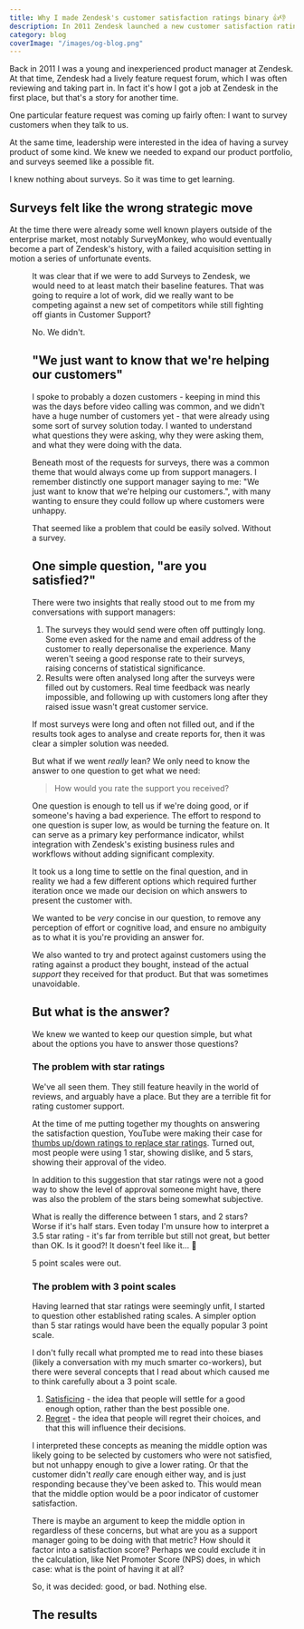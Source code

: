 ```yaml
---
title: Why I made Zendesk's customer satisfaction ratings binary 👍👎
description: In 2011 Zendesk launched a new customer satisfaction rating system. I was the product manager responsible for it, and the decision-maker on its controversial binary system.
category: blog
coverImage: "/images/og-blog.png"
---
```



Back in 2011 I was a young and inexperienced product manager at Zendesk. At that time, Zendesk had a lively feature request forum, which I was often reviewing and taking part in. In fact it's how I got a job at Zendesk in the first place, but that's a story for another time.

One particular feature request was coming up fairly often: I want to survey customers when they talk to us.

At the same time, leadership were interested in the idea of having a survey product of some kind. We knew we needed to expand our product portfolio, and surveys seemed like a possible fit.

I knew nothing about surveys. So it was time to get learning.

## Surveys felt like the wrong strategic move

At the time there were already some well known players outside of the enterprise market, most notably SurveyMonkey, who would eventually become a part of Zendesk's history, with a failed acquisition setting in motion a series of unfortunate events.

<Figure
  src={ImageSurveyMonkey}
  alt="A screenshot of SurveyMonkey's homepage in 2011"
  caption="SaaS home page design certainly was different back in 2011"
/>

It was clear that if we were to add Surveys to Zendesk, we would need to at least match their baseline features. That was going to require a lot of work, did we really want to be competing against a new set of competitors while still fighting off giants in Customer Support?

No. We didn't.

## "We just want to know that we're helping our customers"

I spoke to probably a dozen customers - keeping in mind this was the days before video calling was common, and we didn't have a huge number of customers yet - that were already using some sort of survey solution today. I wanted to understand what questions they were asking, why they were asking them, and what they were doing with the data.

Beneath most of the requests for surveys, there was a common theme that would always come up from support managers. I remember distinctly one support manager saying to me: "We just want to know that we're helping our customers.", with many wanting to ensure they could follow up where customers were unhappy.

That seemed like a problem that could be easily solved. Without a survey.

## One simple question, "are you satisfied?"

There were two insights that really stood out to me from my conversations with support managers:

1. The surveys they would send were often off puttingly long. Some even asked for the name and email address of the customer to really depersonalise the experience. Many weren't seeing a good response rate to their surveys, raising concerns of statistical significance.
2. Results were often analysed long after the surveys were filled out by customers. Real time feedback was nearly impossible, and following up with customers long after they raised issue wasn't great customer service.

If most surveys were long and often not filled out, and if the results took ages to analyse and create reports for, then it was clear a simpler solution was needed.

But what if we went _really_ lean? We only need to know the answer to one question to get what we need:

> How would you rate the support you received?

One question is enough to tell us if we're doing good, or if someone's having a bad experience. The effort to respond to one question is super low, as would be turning the feature on. It can serve as a primary key performance indicator, whilst integration with Zendesk's existing business rules and workflows without adding significant complexity.

<Callout type="note" title="I've cut out some steps">
  It took us a long time to settle on the final question, and in reality we had a few different options which required further iteration once we made our decision on which answers to present the customer with.

We wanted to be _very_ concise in our question, to remove any perception of effort or cognitive load, and ensure no ambiguity as to what it is you're providing an answer for.

We also wanted to try and protect against customers using the rating against a product they bought, instead of the actual _support_ they received for that product. But that was sometimes unavoidable.

</Callout>

## But what is the answer?

We knew we wanted to keep our question simple, but what about the options you have to answer those questions?

### The problem with star ratings

We've all seen them. They still feature heavily in the world of reviews, and arguably have a place. But they are a terrible fit for rating customer support.

At the time of me putting together my thoughts on answering the satisfaction question, YouTube were making their case for [thumbs up/down ratings to replace star ratings](https://blog.youtube/news-and-events/five-stars-dominate-ratings/). Turned out, most people were using 1 star, showing dislike, and 5 stars, showing their approval of the video.

<Example caption="YouTube had a graph not to dissimilar to this one, which showed the average votes were either 1 or 5 stars, with very little in between."></Example>

In addition to this suggestion that star ratings were not a good way to show the level of approval someone might have, there was also the problem of the stars being somewhat subjective.

What is really the difference between 1 stars, and 2 stars? Worse if it's half stars. Even today I'm unsure how to interpret a 3.5 star rating - it's far from terrible but still not great, but better than OK. Is it good?! It doesn't feel like it... 🥴

5 point scales were out.

### The problem with 3 point scales

Having learned that star ratings were seemingly unfit, I started to question other established rating scales. A simpler option than 5 star ratings would have been the equally popular 3 point scale.

<Example caption="What is the middle option supposed to mean?">
  <Smileys client:visible />
</Example>

I don't fully recall what prompted me to read into these biases (likely a conversation with my much smarter co-workers), but there were several concepts that I read about which caused me to think carefully about a 3 point scale.

1. [Satisficing](https://en.wikipedia.org/wiki/Satisficing) - the idea that people will settle for a good enough option, rather than the best possible one.
2. [Regret](https://en.wikipedia.org/wiki/Regret_theory) - the idea that people will regret their choices, and that this will influence their decisions.

I interpreted these concepts as meaning the middle option was likely going to be selected by customers who were not satisfied, but not unhappy enough to give a lower rating. Or that the customer didn't _really_ care enough either way, and is just responding because they've been asked to. This would mean that the middle option would be a poor indicator of customer satisfaction.

There is maybe an argument to keep the middle option in regardless of these concerns, but what are you as a support manager going to be doing with that metric? How should it factor into a satisfaction score? Perhaps we could exclude it in the calculation, like Net Promoter Score (NPS) does, in which case: what is the point of having it at all?

So, it was decided: good, or bad. Nothing else.

## The results
